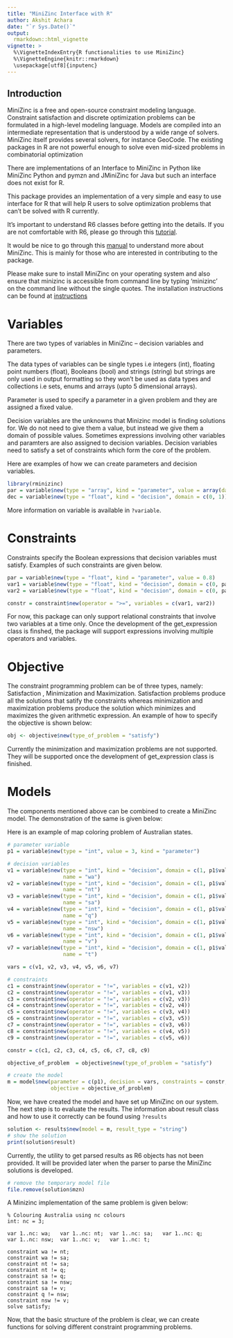 ```yaml
---
title: "MiniZinc Interface with R"
author: Akshit Achara 
date: "`r Sys.Date()`"
output: 
  rmarkdown::html_vignette
vignette: >
  %\VignetteIndexEntry{R functionalities to use MiniZinc}
  %\VignetteEngine{knitr::rmarkdown}
  \usepackage[utf8]{inputenc}
---
```



## Introduction

MiniZinc is a free and open-source constraint modeling language. Constraint satisfaction and discrete optimization problems can be formulated in a high-level modeling language. Models are compiled into an intermediate representation that is understood by a wide range of solvers. MiniZinc itself provides several solvers, for instance GeoCode. The existing packages in R are not powerful enough to solve even mid-sized problems in combinatorial optimization

There are implementations of an Interface to MiniZinc in Python like MiniZinc Python and pymzn and JMiniZinc for Java but such an interface does not exist for R.

This package provides an implementation of a very simple and easy to use interface for R that will help R users to solve optimization problems that can't be solved with R currently.

It's important to understand R6 classes before getting into the details. If you are not comfortable with R6, please go through this [tutorial](https://adv-r.hadley.nz/r6.html).

It would be nice to go through this [manual](https://www.minizinc.org/tutorial/minizinc-tute.pdf) to understand more about MiniZinc. This is mainly for those who are interested in contributing to the package.

Please make sure to install MiniZinc on your operating system and also ensure that minizinc is accessible from command line by typing 'minizinc' on the command line without the single quotes. The installation instructions can be found at [instructions](https://www.minizinc.org/doc-2.4.3/en/installation.html)


# Variables

There are two types of variables in MiniZinc -- decision variables and parameters. 

The data types of variables can be single types i.e integers (int), floating point numbers (float), Booleans (bool) and strings (string) but strings are only used in output formatting so they won't be used as data types and collections i.e sets, enums and arrays (upto 5 dimensional arrays).

Parameter is used to specify a parameter in a given problem and they are assigned a fixed value.

Decision variables are the unknowns that Minizinc model is finding solutions for. We do not need to give them a value, but instead we give them a domain of possible values. Sometimes expressions involving other variables and paramters are also assigned to decision variables. Decision variables need to satisfy a set of constraints which form the core of the problem. 

Here are examples of how we can create parameters and decision variables.

```r
library(rminizinc)
par = variable$new(type = "array", kind = "parameter", value = array(data = c(1,2,3,4,5)))
dec = variable$new(type = "float", kind = "decision", domain = c(0, 1))
```

More information on variable is available in `?variable`. 

# Constraints

Constraints specify the Boolean expressions that decision variables must satisfy. Examples of such constraints are given below. 

```r
par = variable$new(type = "float", kind = "parameter", value = 0.8)
var1 = variable$new(type = "float", kind = "decision", domain = c(0, par$value))
var2 = variable$new(type = "float", kind = "decision", domain = c(0, par$value))

constr = constraint$new(operator = ">=", variables = c(var1, var2))
```

For now, this package can only support relational constraints that involve two variables at a time only. Once the development of the get_expression class is finshed, the package will support expressions involving multiple operators and variables.

# Objective

The constraint programming problem can be of three types, namely: Satisfaction , Minimization and Maximization.
Satisfaction problems produce all the solutions that satify the constraints whereas minimization and maximization problems produce the solution which minimizes and maximizes the given arithmetic expression.
An example of how to specify the objective is shown below:

```r
obj <- objective$new(type_of_problem = "satisfy")
```
Currently the minimization and maximization problems are not supported. They will be supported once the development of get_expression class is finished.

# Models

The components mentioned above can be combined to create a MiniZinc model. The demonstration of the same is given below:

Here is an example of map coloring problem of Australian states. 

```r
# parameter variable
p1 = variable$new(type = "int", value = 3, kind = "parameter")

# decision variables
v1 = variable$new(type = "int", kind = "decision", domain = c(1, p1$value), 
                  name = "wa")
v2 = variable$new(type = "int", kind = "decision", domain = c(1, p1$value), 
                  name = "nt")
v3 = variable$new(type = "int", kind = "decision", domain = c(1, p1$value), 
                  name = "sa")
v4 = variable$new(type = "int", kind = "decision", domain = c(1, p1$value),
                  name = "q")
v5 = variable$new(type = "int", kind = "decision", domain = c(1, p1$value),
                  name = "nsw")
v6 = variable$new(type = "int", kind = "decision", domain = c(1, p1$value),
                  name = "v")
v7 = variable$new(type = "int", kind = "decision", domain = c(1, p1$value),
                  name = "t")

vars = c(v1, v2, v3, v4, v5, v6, v7)

# constraints
c1 = constraint$new(operator = "!=", variables = c(v1, v2))
c2 = constraint$new(operator = "!=", variables = c(v1, v3))
c3 = constraint$new(operator = "!=", variables = c(v2, v3))
c4 = constraint$new(operator = "!=", variables = c(v2, v4))
c5 = constraint$new(operator = "!=", variables = c(v3, v4))
c6 = constraint$new(operator = "!=", variables = c(v3, v5))
c7 = constraint$new(operator = "!=", variables = c(v3, v6))
c8 = constraint$new(operator = "!=", variables = c(v4, v5))
c9 = constraint$new(operator = "!=", variables = c(v5, v6))

constr = c(c1, c2, c3, c4, c5, c6, c7, c8, c9)

objective_of_problem  = objective$new(type_of_problem = "satisfy")

# create the model
m = model$new(parameter = c(p1), decision = vars, constraints = constr, 
              objective = objective_of_problem)
```

Now, we have created the model and have set up MiniZinc on our system. The next step is to evaluate the results.
The information about result class and how to use it correctly can be found using `?results`

```r
solution <- results$new(model = m, result_type = "string")
# show the solution
print(solution$result)
```
Currently, the utility to get parsed results as R6 objects has not been provided. It will be provided later
when the parser to parse the MiniZinc solutions is developed.


```r
# remove the temporary model file 
file.remove(solution$mzn)
```

A Minizinc implementation of the same problem is given below:

```minizinc
% Colouring Australia using nc colours
int: nc = 3;

var 1..nc: wa;   var 1..nc: nt;  var 1..nc: sa;   var 1..nc: q;
var 1..nc: nsw;  var 1..nc: v;   var 1..nc: t;

constraint wa != nt;
constraint wa != sa;
constraint nt != sa;
constraint nt != q;
constraint sa != q;
constraint sa != nsw;
constraint sa != v;
constraint q != nsw;
constraint nsw != v;
solve satisfy;

```


Now, that the basic structure of the problem is clear, we can create functions for solving different constraint programming problems.






